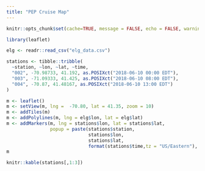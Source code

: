 ```yaml
---
title: "PEP Cruise Map"
---
```


```r
knitr::opts_chunk$set(cache=TRUE, message = FALSE, echo = FALSE, warning = FALSE, error = FALSE, fig.align="center")

library(leaflet)

elg <- readr::read_csv("elg_data.csv")

stations <- tibble::tribble(
  ~station, ~lon, ~lat, ~time,
  "002", -70.98733, 41.192, as.POSIXct("2018-06-10 00:00 EDT"),
  "003", -71.09333, 41.425, as.POSIXct("2018-06-10 08:00 EDT"),
  "004", -70.87, 41.48167, as.POSIXct("2018-06-10 13:00 EDT")
)

```

```r

m <- leaflet()
m <- setView(m, lng =  -70.80, lat = 41.35, zoom = 10)
m <- addTiles(m)
m <- addPolylines(m, lng = elg$lon, lat = elg$lat)
m <- addMarkers(m, lng = stations$lon, lat = stations$lat,
                popup = paste(stations$station,
                              stations$lon,
                              stations$lat,
                              format(stations$time,tz = "US/Eastern"), sep = ","))
m

```
```r
knitr::kable(stations[,1:3])
```


